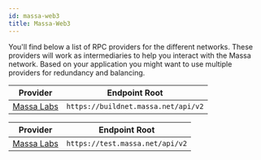 ```yaml
---
id: massa-web3
title: Massa-Web3
---
```


You'll find below a list of RPC providers for the different networks. These providers will work as intermediaries to
help you interact with the Massa network. Based on your application you might want to use multiple providers for
redundancy and balancing.

<Tabs>
  <TabItem value="buildnet" label="BuildNet" default>
    <table>
      <thead>
        <tr>
          <th>Provider</th>
          <th>Endpoint Root</th>
        </tr>
      </thead>
        <tbody>
        <tr>
          <td><a href="https://massa.net">Massa Labs</a></td>
          <td><code>https://buildnet.massa.net/api/v2</code></td>
        </tr>
        </tbody>
    </table>
  </TabItem>
  <TabItem value="testnet" label="TestNet">
    <table>
      <thead>
        <tr>
          <th>Provider</th>
          <th>Endpoint Root</th>
        </tr>
      </thead>
        <tbody>
        <tr>
          <td><a href="https://massa.net">Massa Labs</a></td>
          <td><code>https://test.massa.net/api/v2</code></td>
        </tr>
        </tbody>
    </table>
  </TabItem>
</Tabs>
